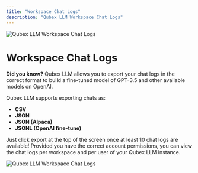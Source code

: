 ```yaml
---
title: "Workspace Chat Logs"
description: "Qubex LLM Workspace Chat Logs"
---
```



<Image
  src="/images/features/chat-logs/header-image.png"
  height={1080}
  width={1920}
  quality={100}
  alt="Qubex LLM Workspace Chat Logs"
/>

# Workspace Chat Logs

**Did you know?** Qubex LLM allows you to export your chat logs in the correct format to build a fine-tuned model of GPT-3.5 and other available models on OpenAI.

Qubex LLM supports exporting chats as:

- **CSV**
- **JSON**
- **JSON (Alpaca)**
- **JSONL (OpenAI fine-tune)**

Just click export at the top of the screen once at least 10 chat logs are available! Provided you have the correct account permissions, you can view the chat logs per workspace and per user of your Qubex LLM instance.

<Image
  src="/images/features/chat-logs/workspace-chat.png"
  height={1080}
  width={1920}
  quality={100}
  alt="Qubex LLM Workspace Chat Logs"
/>

